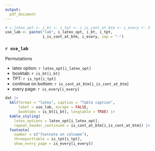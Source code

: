 ```yaml
---
output: 
  pdf_document
---
```

```r
# i_latex_opt <- i_bt <- i_tpt <- i_is_cont_at_btm <- i_every <- 2
use_lab <- paste("lab", i_latex_opt, i_bt, i_tpt, 
                 i_is_cont_at_btm, i_every, sep = "-")
```

### `r use_lab`
Permutations
\vspace{-10pt}

* latex option: `r latex_opt[i_latex_opt]`
* booktab: `r is_bt[i_bt]`
* TPT: `r is_tpt[i_tpt]`
* continue on bottom: `r is_cont_at_btm[i_is_cont_at_btm]`
* every page: `r is_every[i_every]`


```r
dat |>
  kbl(format = "latex", caption = "Table caption",
      label = use_lab, escape = FALSE, 
      booktabs = is_bt[i_bt], longtable = TRUE) |>
  kable_styling(
    latex_options = latex_opt[i_latex_opt],
    repeat_header_continued = is_cont_at_btm[i_is_cont_at_btm]) |>
  footnote(
    number = c("footnote on colname"),
    threeparttable = is_tpt[i_tpt],
    show_every_page = is_every[i_every])
```

\clearpage

